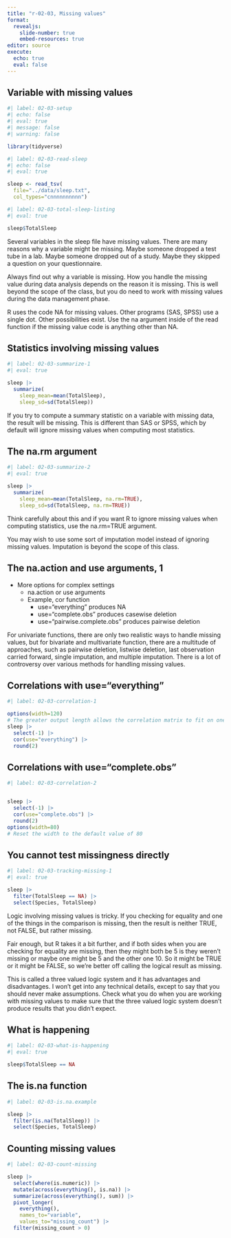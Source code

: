 ```yaml
---
title: "r-02-03, Missing values"
format: 
  revealjs:
    slide-number: true
    embed-resources: true
editor: source
execute: 
  echo: true
  eval: false
---
```


## Variable with missing values

```r
#| label: 02-03-setup
#| echo: false
#| eval: true
#| message: false
#| warning: false

library(tidyverse)
```

```r
#| label: 02-03-read-sleep
#| echo: false
#| eval: true

sleep <- read_tsv(
  file="../data/sleep.txt",
  col_types="cnnnnnnnnnn")
```

```r
#| label: 02-03-total-sleep-listing
#| eval: true

sleep$TotalSleep
```

::: notes

Several variables in the sleep file have missing values. There are many reasons why a variable might be missing. Maybe someone dropped a test tube in a lab. Maybe someone dropped out of a study. Maybe they skipped a question on your questionnaire.

Always find out why a variable is missing. How you handle the missing value during data analysis depends on the reason it is missing. This is well beyond the scope of the class, but you do need to work with missing values during the data management phase.

R uses the code NA for missing values. Other programs (SAS, SPSS) use a single dot. Other possibilities exist. Use the na argument inside of the read function if the missing value code is anything other than NA.

:::

## Statistics involving missing values

```r
#| label: 02-03-summarize-1
#| eval: true

sleep |>
  summarize(
    sleep_mean=mean(TotalSleep),
    sleep_sd=sd(TotalSleep))
```

::: notes

If you try to compute a summary statistic on a variable with missing data, the result will be missing. This is different than SAS or SPSS, which by default will ignore missing values when computing most statistics.

:::

## The na.rm argument

```r
#| label: 02-03-summarize-2
#| eval: true

sleep |>
  summarize(
    sleep_mean=mean(TotalSleep, na.rm=TRUE),
    sleep_sd=sd(TotalSleep, na.rm=TRUE))
```

::: notes

Think carefully about this and if you want R to ignore missing values when computing statistics, use the na.rm=TRUE argument.

You may wish to use some sort of imputation model instead of ignoring missing values. Imputation is beyond the scope of this class.

:::

## The na.action and use arguments, 1

-  More options for complex settings
   -   na.action or use arguments
   -   Example, cor function
       -   use="everything" produces NA
       -   use="complete.obs" produces casewise deletion
       -   use="pairwise.complete.obs" produces pairwise deletion

::: notes

For univariate functions, there are only two realistic ways to handle missing values, but for bivariate and multivariate function, there are a multitude of approaches, such as pairwise deletion, listwise deletion, last observation carried forward, single imputation, and multiple imputation. There is a lot of controversy over various methods for handling missing values.

:::

## Correlations with use="everything" {.smaller}

```r
#| label: 02-03-correlation-1

options(width=120)
# The greater output length allows the correlation matrix to fit on one slide.
sleep |> 
  select(-1) |>
  cor(use="everything") |>
  round(2)
```

## Correlations with use="complete.obs" {.smaller}

```r
#| label: 02-03-correlation-2


sleep |> 
  select(-1) |>
  cor(use="complete.obs") |>
  round(2)
options(width=80)
# Reset the width to the default value of 80
```

## You cannot test missingness directly

```r
#| label: 02-03-tracking-missing-1
#| eval: true

sleep |>
  filter(TotalSleep == NA) |>
  select(Species, TotalSleep)
```

::: notes

Logic involving missing values is tricky. If you checking for equality and one of the things in the comparison is missing, then the result is neither TRUE, not FALSE, but rather missing.

Fair enough, but R takes it a bit further, and if both sides when you are checking for equality are missing, then they might both be 5 is they weren't missing or maybe one might be 5 and the other one 10. So it might be TRUE or it might be FALSE, so we're better off calling the logical result as missing.

This is called a three valued logic system and it has advantages and disadvantages. I won't get into any technical details, except to say that you should never make assumptions. Check what you do when you are working with missing values to make sure that the three valued logic system doesn't produce results that you didn't expect.

:::

## What is happening

```r
#| label: 02-03-what-is-happening
#| eval: true

sleep$TotalSleep == NA
```

## The is.na function

```r
#| label: 02-03-is.na.example

sleep |>
  filter(is.na(TotalSleep)) |>
  select(Species, TotalSleep)
```

## Counting missing values

```r
#| label: 02-03-count-missing

sleep |>
  select(where(is.numeric)) |>
  mutate(across(everything(), is.na)) |>
  summarize(across(everything(), sum)) |>
  pivot_longer(
    everything(),
    names_to="variable",
    values_to="missing_count") |>
  filter(missing_count > 0)
```
